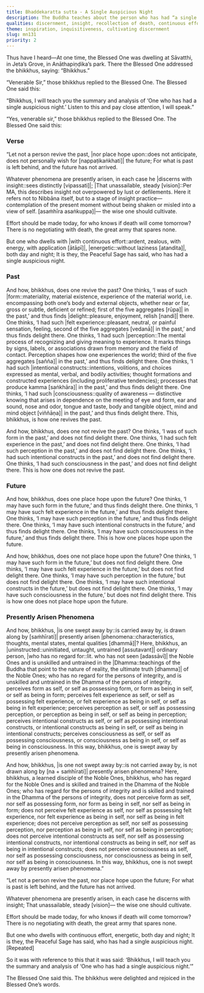 ```yaml
---
title: Bhaddekaratta sutta - A Single Auspicious Night
description: The Buddha teaches about the person who has had “a single auspicious night”. One who neither revives the past nor places hope in the future, but diligently discerns present phenomena with insight—without taking them as self, and practices with urgency today without being carried away by presently arisen phenomena, that wise one is one who has had a single auspicious night.
qualities: discernment, insight, recollection of death, continuous effort, rousing of energy, recognition of not-self, imperturbable, quenching
theme: inspiration, inquisitiveness, cultivating discernment
slug: mn131
priority: 2
---
```


Thus have I heard—At one time, the Blessed One was dwelling at Sāvatthi, in Jeta’s Grove, in Anāthapiṇḍika’s park. There the Blessed One addressed the bhikkhus, saying: “Bhikkhus.”

“Venerable Sir,” those bhikkhus replied to the Blessed One. The Blessed One said this:

“Bhikkhus, I will teach you the summary and analysis of ‘One who has had a single auspicious night.’ Listen to this and pay close attention, I will speak.”

“Yes, venerable sir,” those bhikkhus replied to the Blessed One. The Blessed One said this:

### Verse

“Let not a person revive the past,
|nor place hope upon::does not anticipate, does not personally wish for [nappaṭikaṅkhati]| the future;
For what is past is left behind,
and the future has not arrived.

Whatever phenomena are presently arisen,
in each case he |discerns with insight::sees distinctly [vipassati]|;
|That unassailable, steady [vision]::Per MA, this describes insight not overpowered by lust or defilements. Here it refers not to Nibbāna itself, but to a stage of insight practice—contemplation of the present moment without being shaken or misled into a view of self. [asaṁhīra asaṅkuppa]|—
the wise one should cultivate.

Effort should be made today,
for who knows if death will come tomorrow?
There is no negotiating with death,
the great army that spares none.

But one who dwells with |with continuous effort::ardent, zealous, with energy, with application [ātāpī]|,
|energetic::without laziness [atandita]|, both day and night;
It is they, the Peaceful Sage has said,
who has had a single auspicious night.

### Past

And how, bhikkhus, does one revive the past? One thinks, ‘I was of such |form::materiality, material existence, experience of the material world, i.e. encompassing both one’s body and external objects, whether near or far, gross or subtle, deficient or refined; first of the five aggregates [rūpa]| in the past,’ and thus finds |delight::pleasure, enjoyment, relish [nandi]| there. One thinks, ‘I had such |felt experience::pleasant, neutral, or painful sensation, feeling, second of the five aggregates [vedanā]| in the past,’ and thus finds delight there. One thinks, ‘I had such |perception::The mental process of recognizing and giving meaning to experience. It marks things by signs, labels, or associations drawn from memory and the field of contact. Perception shapes how one experiences the world; third of the five aggregates [sañña]| in the past,’ and thus finds delight there. One thinks, ‘I had such |intentional constructs::intentions, volitions, and choices expressed as mental, verbal, and bodily activities; thought formations and constructed experiences (including proliferative tendencies); processes that produce kamma [saṅkhāra]| in the past,’ and thus finds delight there. One thinks, ‘I had such |consciousness::quality of awareness — distinctive knowing that arises in dependence on the meeting of eye and form, ear and sound, nose and odor, tongue and taste, body and tangible object, mind and mind object [viññāṇa]| in the past,’ and thus finds delight there. This, bhikkhus, is how one revives the past.

And how, bhikkhus, does one not revive the past? One thinks, ‘I was of such form in the past,’ and does not find delight there. One thinks, ‘I had such felt experience in the past,’ and does not find delight there. One thinks, ‘I had such perception in the past,’ and does not find delight there. One thinks, ‘I had such intentional constructs in the past,’ and does not find delight there. One thinks, ‘I had such consciousness in the past,’ and does not find delight there. This is how one does not revive the past.

### Future

And how, bhikkhus, does one place hope upon the future? One thinks, ‘I may have such form in the future,’ and thus finds delight there. One thinks, ‘I may have such felt experience in the future,’ and thus finds delight there. One thinks, ‘I may have such perception in the future,’ and thus finds delight there. One thinks, ‘I may have such intentional constructs in the future,’ and thus finds delight there. One thinks, ‘I may have such consciousness in the future,’ and thus finds delight there. This is how one places hope upon the future.

And how, bhikkhus, does one not place hope upon the future? One thinks, ‘I may have such form in the future,’ but does not find delight there. One thinks, ‘I may have such felt experience in the future,’ but does not find delight there. One thinks, ‘I may have such perception in the future,’ but does not find delight there. One thinks, ‘I may have such intentional constructs in the future,’ but does not find delight there. One thinks, ‘I may have such consciousness in the future,’ but does not find delight there. This is how one does not place hope upon the future.

### Presently Arisen Phenomena

And how, bhikkhus, |is one swept away by::is carried away by, is drawn along by [saṁhīrati]| presently arisen |phenomena::characteristics, thoughts, mental states, mental qualities [dhammā]|? Here, bhikkhus, an |uninstructed::uninitiated, untaught, untrained [assutavant]| ordinary person, |who has no regard for::lit. who has not seen [adassāvī]| the Noble Ones and is unskilled and untrained in the |Dhamma::teachings of the Buddha that point to the nature of reality, the ultimate truth [dhamma]| of the Noble Ones; who has no regard for the persons of integrity, and is unskilled and untrained in the Dhamma of the persons of integrity, perceives form as self, or self as possessing form, or form as being in self, or self as being in form; perceives felt experience as self, or self as possessing felt experience, or felt experience as being in self, or self as being in felt experience; perceives perception as self, or self as possessing perception, or perception as being in self, or self as being in perception; perceives intentional constructs as self, or self as possessing intentional constructs, or intentional constructs as being in self, or self as being in intentional constructs; perceives consciousness as self, or self as possessing consciousness, or consciousness as being in self, or self as being in consciousness. In this way, bhikkhus, one is swept away by presently arisen phenomena.

And how, bhikkhus, |is one not swept away by::is not carried away by, is not drawn along by [na + saṁhīrati]| presently arisen phenomena? Here, bhikkhus, a learned disciple of the Noble Ones, bhikkhus, who has regard for the Noble Ones and is skilled and trained in the Dhamma of the Noble Ones; who has regard for the persons of integrity and is skilled and trained in the Dhamma of the persons of integrity, does not perceive form as self, nor self as possessing form, nor form as being in self, nor self as being in form; does not perceive felt experience as self, nor self as possessing felt experience, nor felt experience as being in self, nor self as being in felt experience; does not perceive perception as self, nor self as possessing perception, nor perception as being in self, nor self as being in perception; does not perceive intentional constructs as self, nor self as possessing intentional constructs, nor intentional constructs as being in self, nor self as being in intentional constructs; does not perceive consciousness as self, nor self as possessing consciousness, nor consciousness as being in self, nor self as being in consciousness. In this way, bhikkhus, one is not swept away by presently arisen phenomena.”

“Let not a person revive the past,
nor place hope upon the future;
For what is past is left behind,
and the future has not arrived.

Whatever phenomena are presently arisen,
in each case he discerns with insight;
That unassailable, steady [vision]—
the wise one should cultivate.

Effort should be made today,
for who knows if death will come tomorrow?
There is no negotiating with death,
the great army that spares none.

But one who dwells with continuous effort,
energetic, both day and night;
It is they, the Peaceful Sage has said,
who has had a single auspicious night. [Repeated]

So it was with reference to this that it was said: ‘Bhikkhus, I will teach you the summary and analysis of ‘One who has had a single auspicious night.’”

The Blessed One said this. The bhikkhus were delighted and rejoiced in the Blessed One’s words.